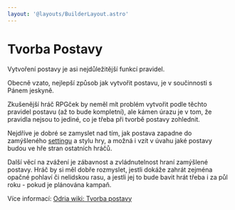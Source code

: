 ```yaml
---
layout: '@layouts/BuilderLayout.astro'
---
```





# Tvorba Postavy

Vytvoření postavy je asi nejdůležitější funkcí pravidel.

Obecně vzato, nejlepší způsob jak vytvořit postavu, je v součinnosti s Pánem jeskyně.

Zkušenější hráč RPGček by neměl mít problém vytvořit podle těchto pravidel postavu (až to bude kompletní), ale kámen úrazu je v tom, že pravidla nejsou to jediné, co je třeba při tvorbě postavy zohlednit.

Nejdříve je dobré se zamyslet nad tím, jak postava zapadne do zamýšleného [settingu](http://www.odria.eu/wiki/index.php/Kategorie:Settingy) a stylu hry, a možná i vzít v úvahu jaké postavy budou ve hře stran ostatních hráčů.

Další věcí na zvážení je zábavnost a zvládnutelnost hraní zamýšlené postavy. Hráč by si měl dobře rozmyslet, jestli dokáže zahrát zejména opačné pohlaví či nelidskou rasu, a jestli jej to bude bavit hrát třeba i za půl roku - pokud je plánována kampaň.

Více informací: [Odria wiki: Tvorba postavy](http://www.odria.eu/wiki/index.php/Tvorba_postavy)

<Properties components={components} />

<BlockList />
